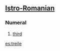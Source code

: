 ==[[Istro-Romanian]]==

===Numeral===
{{infl|ruo|number|g=m|feminine|treia}}

# {{ordinal|lang=ruo}} [[third]]

[[es:treile]]
